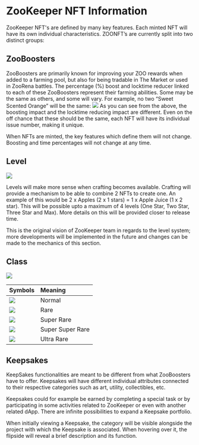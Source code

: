 # ZooKeeper NFT Information
ZooKeeper NFT's are defined by many key features.  Each minted NFT will have its own individual characteristics.
ZOONFT’s are currently split into two distinct groups:

## ZooBoosters

ZooBoosters are primarily known for improving your ZOO rewards when added to a farming pool, but also for being tradable in The Market or used in ZooRena battles. The percentage (%) boost and locktime reducer linked to each of these ZooBoosters represent their farming abilities.
Some may be the same as others, and some will vary.  For example, no two “Sweet Scented Orange” will be the same:
![](/docs/image11.png)
As you can see from the above, the boosting impact and the locktime reducing impact are different.  Even on the off chance that these should be the same, each NFT will have its individual issue number, making it unique.

When NFTs are minted, the key features which define them will not change.  Boosting and time percentages will not change at any time.

## Level

![](/levels.png)

Levels will make more sense when crafting becomes available. Crafting will provide a mechanism to be able to combine 2 NFTs to create one.  An example of this would be 2 x Apples (2 x 1 stars) = 1 x Apple Juice (1 x 2 star).  This will be possible upto a maximum of 4 levels (One Star, Two Star, Three Star and Max).  More details on this will be provided closer to release time. 

This is the original vision of ZooKeeper team in regards to the level system; more developments will be implemented in the future and changes can be made to the mechanics of this section.


## Class

![](/class.png)

<div style={{marginTop:20}}>

| Symbols        | Meaning | 
| :---          |    :----   | 
| ![](/level/N.png)        | Normal      | 
| ![](/level/R.png)     | Rare        |
| ![](/level/SR.png) | Super Rare            | 
| ![](/level/SSR.png) |  Super Super Rare           | 
| ![](/level/UR.png) |  Ultra Rare           |


</div>

## Keepsakes

<div>

KeepSakes functionalities are meant to be different from what ZooBoosters have to offer. Keepsakes will have different individual attributes connected to their respective categories such as art, utility, collectibles, etc.

Keepsakes could for example be earned by completing a special task or by participating in some activities related to ZooKeeper or even with another related dApp. There are infinite possibilities to expand a Keepsake portfolio.

When initially viewing a Keepsake, the category will be visible alongside the project with which the Keepsake is associated. When hovering over it, the flipside will reveal a brief description and its function.


</div>
